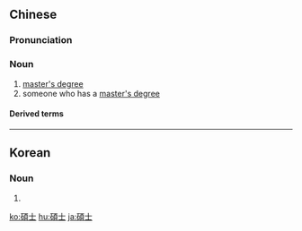 {{also|硕士}}
==Chinese==
{{zh-forms|s=硕士}}

===Pronunciation===
{{zh-pron
|m=shuòshì
|c=sek6 si6
|mn=qz:si̍t-sǐr/tw,xm,zz:se̍k-sū
|cat=n
}}

===Noun===
{{zh-noun}}

# [[master's degree]]
# someone who has a [[master's degree]]

====Derived terms====
{{zh-der|碩士論文|碩士學位}}

----

==Korean==
{{ko-hanjatab|碩|士}}

===Noun===
{{ko-noun|rv=seoksa|hangeul=석사}}

# {{hanja form of|석사|master's degree}}

[[ko:碩士]]
[[hu:碩士]]
[[ja:碩士]]